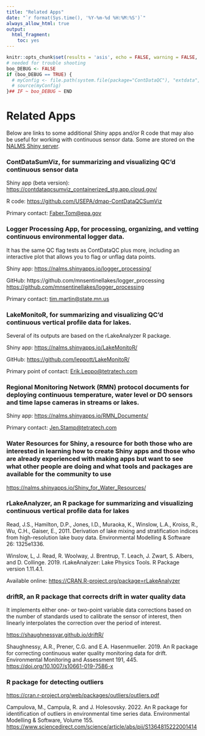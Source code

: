 ```yaml
---
title: "Related Apps"
date: "`r format(Sys.time(), '%Y-%m-%d %H:%M:%S')`"
always_allow_html: true
output:
  html_fragment:
    toc: yes
---
```


```r
knitr::opts_chunk$set(results = 'asis', echo = FALSE, warning = FALSE, message = FALSE, fig.align = "center")
# needed for trouble shooting
boo_DEBUG <- FALSE
if (boo_DEBUG == TRUE) {
  # myConfig <- file.path(system.file(package="ContDataQC"), "extdata", "config.ORIG.R")
  # source(myConfig)
}## IF ~ boo_DEBUG ~ END
```

# Related Apps

Below are links to some additional Shiny apps and/or R code that may also be useful for working with continuous sensor data. Some are stored on the <a href="https://nalms.shinyapps.io/NALMS_Shiny_Home/" target="_blank">NALMS Shiny server</a>.

### ContDataSumViz, for summarizing and visualizing QC’d continuous sensor data

Shiny app (beta version): <a href="https://contdataqcsumviz_containerized_stg.app.cloud.gov/" target="_blank">https://contdataqcsumviz_containerized_stg.app.cloud.gov/</a>

R code: <a href="https://github.com/USEPA/dmap-ContDataQCSumViz" target="_blank">https://github.com/USEPA/dmap-ContDataQCSumViz</a>

Primary contact: [Faber.Tom\@epa.gov](mailto:Faber.Tom@epa.gov){.email}

### Logger Processing App, for processing, organizing, and vetting continuous environmental logger data. 

It has the same QC flag tests as ContDataQC plus more, including an interactive plot that allows you to flag or unflag data points.

Shiny app: <a href="https://nalms.shinyapps.io/logger_processing/" target="_blank">https://nalms.shinyapps.io/logger_processing/</a>

GitHub: https://github.com/mnsentinellakes/logger_processing
<a href="https://github.com/mnsentinellakes/logger_processing" target="_blank">https://github.com/mnsentinellakes/logger_processing</a>

Primary contact: [tim.martin\@state.mn.us](mailto:tim.martin@state.mn.us){.email}

### LakeMonitoR, for summarizing and visualizing QC’d continuous vertical profile data for lakes. 

Several of its outputs are based on the rLakeAnalyzer R package.

Shiny app: <a href="https://nalms.shinyapps.io/LakeMonitoR/" target="_blank">https://nalms.shinyapps.io/LakeMonitoR/</a> 

GitHub: <a href="https://github.com/leppott/LakeMonitoR/" target="_blank">https://github.com/leppott/LakeMonitoR/</a> 

Primary point of contact: [Erik.Leppo\@tetratech.com](mailto:Erik.Leppo@tetratech.com){.email}

### Regional Monitoring Network (RMN) protocol documents for deploying continuous temperature, water level or DO sensors and time lapse cameras in streams or lakes.

Shiny app: <a href="https://nalms.shinyapps.io/RMN_Documents/" target="_blank">https://nalms.shinyapps.io/RMN_Documents/</a> 

Primary contact: [Jen.Stamp\@tetratech.com](mailto:Jen.Stamp@tetratech.com){.email}

### Water Resources for Shiny, a resource for both those who are interested in learning how to create Shiny apps and those who are already experienced with making apps but want to see what other people are doing and what tools and packages are available for the community to use

<a href="https://nalms.shinyapps.io/Shiny_for_Water_Resources/" target="_blank">https://nalms.shinyapps.io/Shiny_for_Water_Resources/</a>

### rLakeAnalyzer, an R package for summarizing and visualizing continuous vertical profile data for lakes

Read, J.S., Hamilton, D.P., Jones, I.D., Muraoka, K., Winslow, L.A., Kroiss, R., Wu, C.H., Gaiser, E., 2011. Derivation of lake mixing and stratification indices from high-resolution lake buoy data. Environmental Modelling & Software 26: 1325e1336.

Winslow, L, J. Read, R. Woolway, J. Brentrup, T. Leach, J. Zwart, S.  Albers, and D. Collinge. 2019. rLakeAnalyzer: Lake Physics Tools. R Package version 1.11.4.1. 

Available online: <a href="https://CRAN.R-project.org/package=rLakeAnalyzer" target="_blank">https://CRAN.R-project.org/package=rLakeAnalyzer</a>

### driftR, an R package that corrects drift in water quality data

It implements either one- or two-point variable data corrections based on the number of standards used to calibrate the sensor of interest, then linearly interpolates the correction over the period of interest.

<a href="https://shaughnessyar.github.io/driftR/" target="_blank">https://shaughnessyar.github.io/driftR/</a>

Shaughnessy, A.R., Prener, C.G. and E.A. Hasenmueller. 2019. An R package for correcting continuous water quality monitoring data for drift. Environmental Monitoring and Assessment 191, 445. 
<a href="https://doi.org/10.1007/s10661-019-7586-x" target="_blank">https://doi.org/10.1007/s10661-019-7586-x</a>

### R package for detecting outliers

<a href="https://cran.r-project.org/web/packages/outliers/outliers.pdf" target="_blank">https://cran.r-project.org/web/packages/outliers/outliers.pdf</a>

Campulova, M., Campula, R. and J. Holesovsky. 2022. An R package for identification of outliers in environmental time series data. Environmental Modelling & Software, Volume 155. <a href="https://www.sciencedirect.com/science/article/abs/pii/S1364815222001414" target="_blank">https://www.sciencedirect.com/science/article/abs/pii/S1364815222001414</a>



